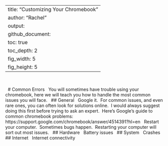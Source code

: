 
---
title: "Customizing Your Chromebook"
author: "Rachel"
output:
  github_document:
    toc: true
    toc_depth: 2
    fig_width: 5
    fig_height: 5
---
 

 
# Common Errors
 
You will sometimes have trouble using your chromebook, here we will teach you how to handle the most common issues you will face.
 
## General
 
Google it.  For common issues, and even rare ones, you can often look for solutions online.  I would always suggest doing this first before trying to ask an expert.  Here’s Google’s guide to common chromebook problems: https://support.google.com/chromebook/answer/4514391?hl=en
 
Restart your computer.  Sometimes bugs happen.  Restarting your computer will sort out most issues.
 
## Hardware
 
Battery issues
 
## System
 
Crashes
 
## Internet
 
Internet connectivity

